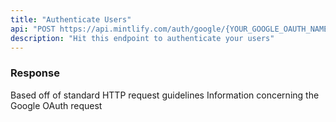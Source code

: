 ```yaml
---
title: "Authenticate Users"
api: "POST https://api.mintlify.com/auth/google/{YOUR_GOOGLE_OAUTH_NAME}"
description: "Hit this endpoint to authenticate your users"
---
```


### Response

<ResponseField name="statusCode" type="number">
  Based off of standard HTTP request guidelines
</ResponseField>

<ResponseField name="body" type="object">
  Information concerning the Google OAuth request
</ResponseField>